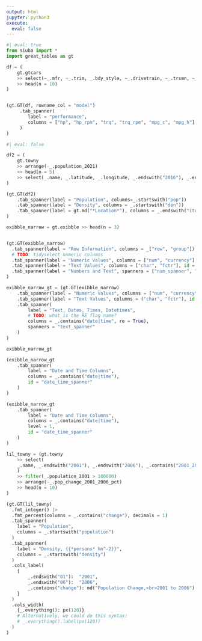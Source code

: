 ```yaml
---
output: html
jupyter: python3
execute:
  eval: false
---
```


```python
#| eval: true
from siuba import *
import great_tables as gt

```

```python
df = (
    gt.gtcars
    >> select(~_.mfr, ~_.trim, _.bdy_style, ~_.drivetrain, ~_.trsmn, ~_.ctry_origin)
    >> head(n = 10)
)


(gt.GT(df, rowname_col = "model")
     .tab_spanner(
        label = "performance",
        columns = ["hp", "hp_rpm", "trq", "trq_rpm", "mpg_c", "mpg_h"]
     )
)
```


```python
#| eval: false

df2 = (
    gt.towny
    >> arrange(-_.population_2021)
    >> head(n = 5)
    >> select(_.name, _.latitude, _.longitude, _.endswith("2016"), _.endswith("2021"))
)

(gt.GT(df2)
    .tab_spanner(label = "Population", columns=_.startswith("pop"))
    .tab_spanner(label = "Density", columns = _.startswith("den"))
    .tab_spanner(label = gt.md("*Location*"), columns = _.endswith("itude"), id="loc")
)
```


```python
exibble_narrow = gt.exibble >> head(n = 3)


(gt.GT(exibble_narrow)
  .tab_spanner(label = "Row Information", columns = _["row", "group"])
  # TODO: tidyselect numeric columns
  .tab_spanner(label = "Numeric Values", columns = ["num", "currency"], id = "num_spanner")
  .tab_spanner(label = "Text Values", columns = ["char", "fctr"], id = "text_spanner")
  .tab_spanner(label = "Numbers and Text", spanners = ["num_spanner", "text_spanner"])
)
```



```python
exibble_narrow_gt = (gt.GT(exibble_narrow)
    .tab_spanner(label = "Numeric Values", columns = ["num", "currency"], id = "num_spanner")
    .tab_spanner(label = "Text Values", columns = ("char", "fctr"), id = "text_spanner")
    .tab_spanner(
        label = "Text, Dates, Times, Datetimes",
        # TODO: what is the RE flag name?
        columns = _.contains("date|time", re = True),
        spanners = "text_spanner"
    )
)

exibble_narrow_gt
```



```python
(exibble_narrow_gt
    .tab_spanner(
        label = "Date and Time Columns",
        columns = _.contains("date|time"),
        id = "date_time_spanner"
    )
)
```


```python
(exibble_narrow_gt
    .tab_spanner(
        label = "Date and Time Columns",
        columns = _.contains("date|time"),
        level = 1,
        id = "date_time_spanner"
    )
)
```

```python
lil_towny = (gt.towny
    >> select(
    _.name, _.endswith("2001"), _.endswith("2006"), _.contains("2001_2006")
    )
    >> filter(_.population_2001 > 100000)
    >> arrange(-_.pop_change_2001_2006_pct)
    >> head(n = 10)
)

(gt.GT(lil_towny)
  .fmt_integer() |>
  .fmt_percent(columns = _.contains("change"), decimals = 1)
  .tab_spanner(
    label = "Population",
    columns = _.startswith("population")
  )
  .tab_spanner(
    label = "Density, {{*persons* km^-2}}",
    columns = _.startswith("density")
  )
  .cols_label(
    {
        _.endswith("01"):  "2001",
        _.endswith("06"):  "2006",
        _.contains("change"): md("Population Change,<br>2001 to 2006")
    }
  )
  .cols_width(
    {_.everything(): px(120)}
    # Alternatively, we could do this syntax:
    # _.everything().label(px(120))
  )
)


```

